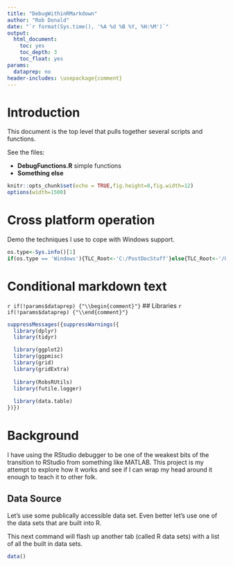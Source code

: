 ```yaml
---
title: "DebugWithinRMarkdown"
author: "Rob Donald"
date: "`r format(Sys.time(), '%A %d %B %Y, %H:%M')`"
output:
  html_document:
    toc: yes
    toc_depth: 3
    toc_float: yes
params:
  dataprep: no
header-includes: \usepackage{comment}
---
```

<style>
pre {
  overflow-x: auto;
}
pre code {
  word-wrap: normal;
  white-space: pre;
}
</style>


# Introduction

This document is the top level that pulls together several scripts and functions.


See the files:

+ **DebugFunctions.R** simple functions 
+ **Something else**

```r
knitr::opts_chunk$set(echo = TRUE,fig.height=8,fig.width=12)
options(width=1500)
```

# Cross platform operation

Demo the techniques I use to cope with Windows support.

```r
os.type<-Sys.info()[1]
if(os.type == 'Windows'){TLC_Root<-'C:/PostDocStuff'}else{TLC_Root<-'/Users/rob/PostDocStuff/teaching/RStuff'}
```

# Conditional markdown text

`r if(!params$dataprep) {"\\begin{comment}"}`
## Libraries
`r if(!params$dataprep) {"\\end{comment}"}`

```r
suppressMessages({suppressWarnings({
  library(dplyr)
  library(tidyr)

  library(ggplot2)
  library(ggpmisc)
  library(grid)
  library(gridExtra)
  
  library(RobsRUtils)
  library(futile.logger)
  
  library(data.table)
})})
```

# Background

I have using the RStudio debugger to be one of the weakest bits of the transition to RStudio 
from something like MATLAB. This project is my attempt to explore how it works and see if I can
wrap my head around it enough to teach it to other folk.

## Data Source

Let's use some publically accessible data set. Even better let's use one of the data
sets that are built into R.

This next command will flash up another tab (called R data sets) with a list of all the built in data sets.
```r
data()
```

